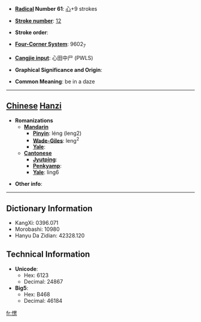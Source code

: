 * '''[[Wiktionary:Chinese radical index| Radical]] Number 61''': [[Wiktionary:Chinese radical index 心|心]]+9 strokes

* '''[[Wiktionary:Chinese total strokes index|Stroke number]]''': [[Wiktionary:Chinese total strokes index 12|12]]

* '''Stroke order''': 

* '''[[Wiktionary:Chinese four corner index|Four-Corner System]]''': 9602<sub>7</sub>

* '''[[Wiktionary:Chinese Cangjie index|Cangjie input]]''': 心田中尸 (PWLS)

* '''Graphical Significance and Origin''': 

* '''Common Meaning''': be in a daze

----

== [[Chinese]] [[Hanzi]] ==

* '''Romanizations'''
** '''[[Mandarin]]'''
*** '''[[Pinyin]]''': léng (leng2)
*** '''[[Wade-Giles]]''': leng<sup>2</sup>
*** '''[[Yale]]''': 
** '''[[Cantonese]]'''
*** '''[[Jyutping]]''':
*** '''[[Penkyamp]]''': 
*** '''[[Yale]]''': ling6

* '''Other info''': 

----

== Dictionary Information ==

* KangXi: 0396.071
* Morobashi: 10980
* Hanyu Da Zidian: 42328.120

== Technical Information ==

* '''Unicode''':
** Hex: 6123
** Decimal: 24867
* '''Big5''':
** Hex: B468
** Decimal: 46184

[[fr:愣]]